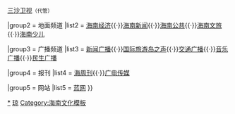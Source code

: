 {{Navbox
|name    = 海南广播电视总台
|title=[[海南广播电视总台|<span style="color:#000000">海南广播电视总台</span>]]
|titlestyle=background:#FDBD15;color:#000000;
|groupstyle=background:#FDBD15;color:#000000;
|belowstyle=background:#FDBD15;color:#000000;
|image=

|group1  = 上星频道
|list1   = [[海南卫视]]{{·}}[[三沙卫视]]<small>（代管）</small>

|group2  = 地面频道
|list2   = [[海南广播电视总台经济生活频道|海南经济]]{{·}}[[海南广播电视总台新闻频道|海南新闻]]{{·}}[[海南广播电视总台公共频道|海南公共]]{{·}}[[海南广播电视总台文旅频道|海南文旅]]{{·}}[[海南广播电视总台少儿频道|海南少儿]]

|group3  = 广播频道
|list3   = [[海南广播电视总台新闻广播|新闻广播]]{{·}}[[海南广播电视总台国际旅游岛之声|国际旅游岛之声]]{{·}}[[海南广播电视总台交通广播|交通广播]]{{·}}[[海南广播电视总台音乐广播|音乐广播]]{{·}}[[海南广播电视总台民生广播|民生广播]]

|group4  = 报刊
|list4   = [[海南广播电视总台海周刊|海周刊]]{{·}}[[海南广播电视总台广电传媒|广电传媒]]

|group5  = 网站
|list5   = [[蓝网]]
}}
<noinclude>
[[Category:海南广播电视总台|*]]
[[Category:中国电视台模板|琼]]
[[Category:海南文化模板]]
</noinclude>